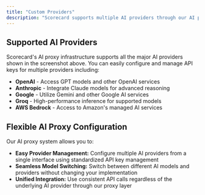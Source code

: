 ```yaml
---
title: "Custom Providers"
description: "Scorecard supports multiple AI providers through our AI proxy infrastructure, allowing you to easily configure and switch between different LLM services."
---
```


## Supported AI Providers

Scorecard's AI proxy infrastructure supports all the major AI providers shown in the screenshot above. You can easily configure and manage API keys for multiple providers including:

* **OpenAI** - Access GPT models and other OpenAI services
* **Anthropic** - Integrate Claude models for advanced reasoning
* **Google** - Utilize Gemini and other Google AI services
* **Groq** - High-performance inference for supported models
* **AWS Bedrock** - Access to Amazon's managed AI services

## Flexible AI Proxy Configuration

Our AI proxy system allows you to:

* **Easy Provider Management:** Configure multiple AI providers from a single interface using standardized API key management
* **Seamless Model Switching:** Switch between different AI models and providers without changing your implementation
* **Unified Integration:** Use consistent API calls regardless of the underlying AI provider through our proxy layer
